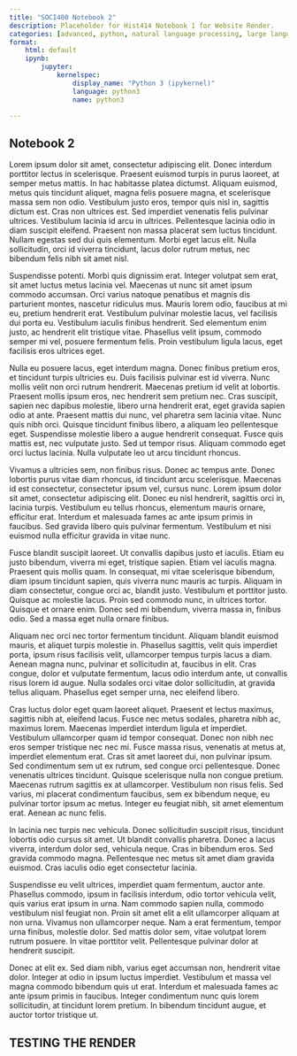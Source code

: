 ```yaml
---
title: "SOCI400 Notebook 2"
description: Placeholder for Hist414 Notebook 1 for Website Render.
categories: [advanced, python, natural language processing, large language models, word embeddings, word2vec, vectors, cosine similarity]
format: 
    html: default
    ipynb:
        jupyter:
            kernelspec:
                display_name: "Python 3 (ipykernel)"
                language: python3
                name: python3

---
```


## Notebook 2 ##

Lorem ipsum dolor sit amet, consectetur adipiscing elit. Donec interdum porttitor lectus in scelerisque. Praesent euismod turpis in purus laoreet, at semper metus mattis. In hac habitasse platea dictumst. Aliquam euismod, metus quis tincidunt aliquet, magna felis posuere magna, et scelerisque massa sem non odio. Vestibulum justo eros, tempor quis nisl in, sagittis dictum est. Cras non ultrices est. Sed imperdiet venenatis felis pulvinar ultrices. Vestibulum lacinia id arcu in ultrices. Pellentesque lacinia odio in diam suscipit eleifend. Praesent non massa placerat sem luctus tincidunt. Nullam egestas sed dui quis elementum. Morbi eget lacus elit. Nulla sollicitudin, orci id viverra tincidunt, lacus dolor rutrum metus, nec bibendum felis nibh sit amet nisl.

Suspendisse potenti. Morbi quis dignissim erat. Integer volutpat sem erat, sit amet luctus metus lacinia vel. Maecenas ut nunc sit amet ipsum commodo accumsan. Orci varius natoque penatibus et magnis dis parturient montes, nascetur ridiculus mus. Mauris lorem odio, faucibus at mi eu, pretium hendrerit erat. Vestibulum pulvinar molestie lacus, vel facilisis dui porta eu. Vestibulum iaculis finibus hendrerit. Sed elementum enim justo, ac hendrerit elit tristique vitae. Phasellus velit ipsum, commodo semper mi vel, posuere fermentum felis. Proin vestibulum ligula lacus, eget facilisis eros ultrices eget.

Nulla eu posuere lacus, eget interdum magna. Donec finibus pretium eros, et tincidunt turpis ultricies eu. Duis facilisis pulvinar est id viverra. Nunc mollis velit non orci rutrum hendrerit. Maecenas pretium id velit at lobortis. Praesent mollis ipsum eros, nec hendrerit sem pretium nec. Cras suscipit, sapien nec dapibus molestie, libero urna hendrerit erat, eget gravida sapien odio at ante. Praesent mattis dui nunc, vel pharetra sem lacinia vitae. Nunc quis nibh orci. Quisque tincidunt finibus libero, a aliquam leo pellentesque eget. Suspendisse molestie libero a augue hendrerit consequat. Fusce quis mattis est, nec vulputate justo. Sed ut tempor risus. Aliquam commodo eget orci luctus lacinia. Nulla vulputate leo ut arcu tincidunt rhoncus.

Vivamus a ultricies sem, non finibus risus. Donec ac tempus ante. Donec lobortis purus vitae diam rhoncus, id tincidunt arcu scelerisque. Maecenas id est consectetur, consectetur ipsum vel, cursus nunc. Lorem ipsum dolor sit amet, consectetur adipiscing elit. Donec eu nisl hendrerit, sagittis orci in, lacinia turpis. Vestibulum eu tellus rhoncus, elementum mauris ornare, efficitur erat. Interdum et malesuada fames ac ante ipsum primis in faucibus. Sed gravida libero quis pulvinar fermentum. Vestibulum et nisi euismod nulla efficitur gravida in vitae nunc.

Fusce blandit suscipit laoreet. Ut convallis dapibus justo et iaculis. Etiam eu justo bibendum, viverra mi eget, tristique sapien. Etiam vel iaculis magna. Praesent quis mollis quam. In consequat, mi vitae scelerisque bibendum, diam ipsum tincidunt sapien, quis viverra nunc mauris ac turpis. Aliquam in diam consectetur, congue orci ac, blandit justo. Vestibulum et porttitor justo. Quisque ac molestie lacus. Proin sed commodo nunc, in ultrices tortor. Quisque et ornare enim. Donec sed mi bibendum, viverra massa in, finibus odio. Sed a massa eget nulla ornare finibus.

Aliquam nec orci nec tortor fermentum tincidunt. Aliquam blandit euismod mauris, et aliquet turpis molestie in. Phasellus sagittis, velit quis imperdiet porta, ipsum risus facilisis velit, ullamcorper tempus turpis lacus a diam. Aenean magna nunc, pulvinar et sollicitudin at, faucibus in elit. Cras congue, dolor et vulputate fermentum, lacus odio interdum ante, ut convallis risus lorem id augue. Nulla sodales orci vitae dolor sollicitudin, at gravida tellus aliquam. Phasellus eget semper urna, nec eleifend libero.

Cras luctus dolor eget quam laoreet aliquet. Praesent et lectus maximus, sagittis nibh at, eleifend lacus. Fusce nec metus sodales, pharetra nibh ac, maximus lorem. Maecenas imperdiet interdum ligula et imperdiet. Vestibulum ullamcorper quam id tempor consequat. Donec non nibh nec eros semper tristique nec nec mi. Fusce massa risus, venenatis at metus at, imperdiet elementum erat. Cras sit amet laoreet dui, non pulvinar ipsum. Sed condimentum sem ut ex rutrum, sed congue orci pellentesque. Donec venenatis ultrices tincidunt. Quisque scelerisque nulla non congue pretium. Maecenas rutrum sagittis ex at ullamcorper. Vestibulum non risus felis. Sed varius, mi placerat condimentum faucibus, sem ex bibendum neque, eu pulvinar tortor ipsum ac metus. Integer eu feugiat nibh, sit amet elementum erat. Aenean ac nunc felis.

In lacinia nec turpis nec vehicula. Donec sollicitudin suscipit risus, tincidunt lobortis odio cursus sit amet. Ut blandit convallis pharetra. Donec a lacus viverra, interdum dolor sed, vehicula neque. Cras in bibendum eros. Sed gravida commodo magna. Pellentesque nec metus sit amet diam gravida euismod. Cras iaculis odio eget consectetur lacinia.

Suspendisse eu velit ultrices, imperdiet quam fermentum, auctor ante. Phasellus commodo, ipsum in facilisis interdum, odio tortor vehicula velit, quis varius erat ipsum in urna. Nam commodo sapien nulla, commodo vestibulum nisl feugiat non. Proin sit amet elit a elit ullamcorper aliquam at non urna. Vivamus non ullamcorper neque. Nam a erat fermentum, tempor urna finibus, molestie dolor. Sed mattis dolor sem, vitae volutpat lorem rutrum posuere. In vitae porttitor velit. Pellentesque pulvinar dolor at hendrerit suscipit.

Donec at elit ex. Sed diam nibh, varius eget accumsan non, hendrerit vitae dolor. Integer at odio in ipsum luctus imperdiet. Vestibulum et massa vel magna commodo bibendum quis ut erat. Interdum et malesuada fames ac ante ipsum primis in faucibus. Integer condimentum nunc quis lorem sollicitudin, at tincidunt lorem pretium. In bibendum tincidunt augue, et auctor tortor tristique ut. 

## TESTING THE RENDER ##


